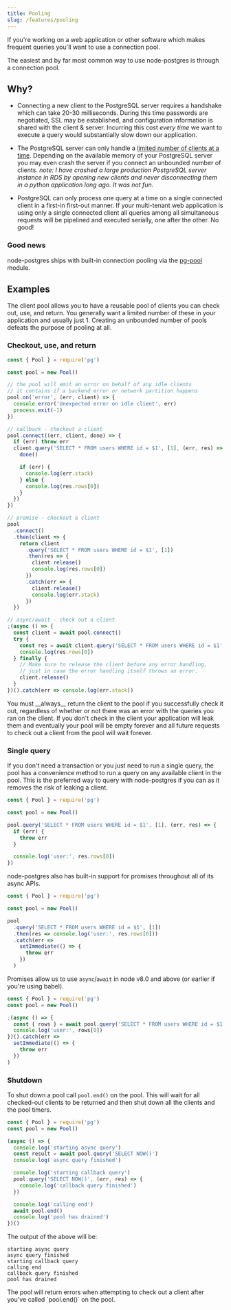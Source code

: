 ```yaml
---
title: Pooling
slug: /features/pooling
---
```


If you're working on a web application or other software which makes frequent queries you'll want to use a connection pool.

The easiest and by far most common way to use node-postgres is through a connection pool.

## Why?

- Connecting a new client to the PostgreSQL server requires a handshake which can take 20-30 milliseconds. During this time passwords are negotiated, SSL may be established, and configuration information is shared with the client & server. Incurring this cost _every time_ we want to execute a query would substantially slow down our application.

- The PostgreSQL server can only handle a [limited number of clients at a time](https://wiki.postgresql.org/wiki/Number_Of_Database_Connections). Depending on the available memory of your PostgreSQL server you may even crash the server if you connect an unbounded number of clients. _note: I have crashed a large production PostgreSQL server instance in RDS by opening new clients and never disconnecting them in a python application long ago. It was not fun._

- PostgreSQL can only process one query at a time on a single connected client in a first-in first-out manner. If your multi-tenant web application is using only a single connected client all queries among all simultaneous requests will be pipelined and executed serially, one after the other. No good!

### Good news

node-postgres ships with built-in connection pooling via the [pg-pool]() module.

## Examples

The client pool allows you to have a reusable pool of clients you can check out, use, and return. You generally want a limited number of these in your application and usually just 1. Creating an unbounded number of pools defeats the purpose of pooling at all.

### Checkout, use, and return

```js
const { Pool } = require('pg')

const pool = new Pool()

// the pool will emit an error on behalf of any idle clients
// it contains if a backend error or network partition happens
pool.on('error', (err, client) => {
  console.error('Unexpected error on idle client', err)
  process.exit(-1)
})

// callback - checkout a client
pool.connect((err, client, done) => {
  if (err) throw err
  client.query('SELECT * FROM users WHERE id = $1', [1], (err, res) => {
    done()

    if (err) {
      console.log(err.stack)
    } else {
      console.log(res.rows[0])
    }
  })
})

// promise - checkout a client
pool
  .connect()
  .then(client => {
    return client
      .query('SELECT * FROM users WHERE id = $1', [1])
      .then(res => {
        client.release()
        console.log(res.rows[0])
      })
      .catch(err => {
        client.release()
        console.log(err.stack)
      })
  })

// async/await - check out a client
;(async () => {
  const client = await pool.connect()
  try {
    const res = await client.query('SELECT * FROM users WHERE id = $1', [1])
    console.log(res.rows[0])
  } finally {
    // Make sure to release the client before any error handling,
    // just in case the error handling itself throws an error.
    client.release()
  }
})().catch(err => console.log(err.stack))
```

<div class='message is-danger'>
  <div class='message-body'>
    You must __always__ return the client to the pool if you successfully check it out, regardless of whether or not there was an error with the queries you ran on the client.  If you don't check in the client your application will leak them and eventually your pool will be empty forever and all future requests to check out a client from the pool will wait forever.
  </div>
</div>

### Single query

If you don't need a transaction or you just need to run a single query, the pool has a convenience method to run a query on any available client in the pool. This is the preferred way to query with node-postgres if you can as it removes the risk of leaking a client.

```js
const { Pool } = require('pg')

const pool = new Pool()

pool.query('SELECT * FROM users WHERE id = $1', [1], (err, res) => {
  if (err) {
    throw err
  }

  console.log('user:', res.rows[0])
})
```

node-postgres also has built-in support for promises throughout all of its async APIs.

```js
const { Pool } = require('pg')

const pool = new Pool()

pool
  .query('SELECT * FROM users WHERE id = $1', [1])
  .then(res => console.log('user:', res.rows[0]))
  .catch(err =>
    setImmediate(() => {
      throw err
    })
  )
```

Promises allow us to use `async`/`await` in node v8.0 and above (or earlier if you're using babel).

```js
const { Pool } = require('pg')
const pool = new Pool()

;(async () => {
  const { rows } = await pool.query('SELECT * FROM users WHERE id = $1', [1])
  console.log('user:', rows[0])
})().catch(err =>
  setImmediate(() => {
    throw err
  })
)
```

### Shutdown

To shut down a pool call `pool.end()` on the pool. This will wait for all checked-out clients to be returned and then shut down all the clients and the pool timers.

```js
const { Pool } = require('pg')
const pool = new Pool()

(async () => {
  console.log('starting async query')
  const result = await pool.query('SELECT NOW()')
  console.log('async query finished')

  console.log('starting callback query')
  pool.query('SELECT NOW()', (err, res) => {
    console.log('callback query finished')
  })

  console.log('calling end')
  await pool.end()
  console.log('pool has drained')
})()
```

The output of the above will be:

```
starting async query
async query finished
starting callback query
calling end
callback query finished
pool has drained
```

<div class='message is-warning'>
  <div class='message-body'>
    The pool will return errors when attempting to check out a client after you've called `pool.end()` on the pool.
  </div>
</div>
